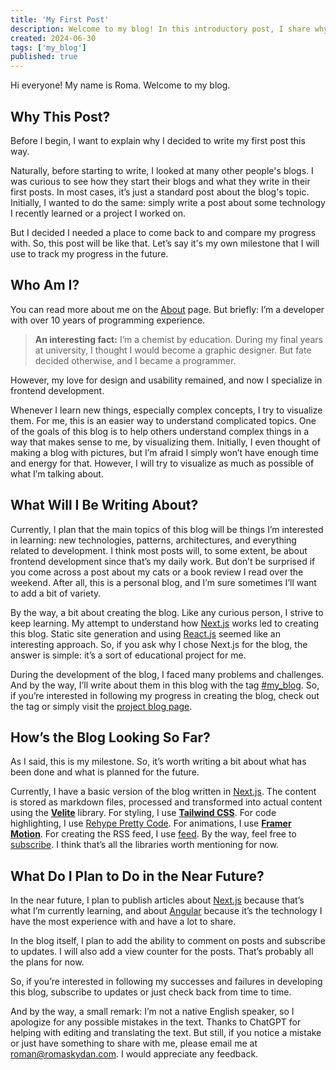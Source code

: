 ```yaml
---
title: 'My First Post'
description: Welcome to my blog! In this introductory post, I share why I started this blog, my background in coding, and what you can expect in future posts.
created: 2024-06-30
tags: ['my_blog']
published: true
---
```


Hi everyone! My name is Roma. Welcome to my blog.

## Why This Post?

Before I begin, I want to explain why I decided to write my first post this way.

Naturally, before starting to write, I looked at many other people's blogs. I was curious to see how they start their blogs and what they write in their first posts. In most cases, it’s just a standard post about the blog's topic. Initially, I wanted to do the same: simply write a post about some technology I recently learned or a project I worked on.

But I decided I needed a place to come back to and compare my progress with. So, this post will be like that. Let’s say it's my own milestone that I will use to track my progress in the future.

## Who Am I?

You can read more about me on the [About](https://romaskydan.com/about) page. But briefly: I’m a developer with over 10 years of programming experience.

> **An interesting fact:** I’m a chemist by education. During my final years at university, I thought I would become a graphic designer. But fate decided otherwise, and I became a programmer.

However, my love for design and usability remained, and now I specialize in frontend development.

Whenever I learn new things, especially complex concepts, I try to visualize them. For me, this is an easier way to understand complicated topics. One of the goals of this blog is to help others understand complex things in a way that makes sense to me, by visualizing them. Initially, I even thought of making a blog with pictures, but I’m afraid I simply won’t have enough time and energy for that. However, I will try to visualize as much as possible of what I’m talking about.

## What Will I Be Writing About?

Currently, I plan that the main topics of this blog will be things I’m interested in learning: new technologies, patterns, architectures, and everything related to development. I think most posts will, to some extent, be about frontend development since that’s my daily work. But don’t be surprised if you come across a post about my cats or a book review I read over the weekend. After all, this is a personal blog, and I’m sure sometimes I’ll want to add a bit of variety.

By the way, a bit about creating the blog. Like any curious person, I strive to keep learning. My attempt to understand how [Next.js](https://nextjs.org/) works led to creating this blog. Static site generation and using [React.js](https://reactjs.org/) seemed like an interesting approach. So, if you ask why I chose Next.js for the blog, the answer is simple: it’s a sort of educational project for me.

During the development of the blog, I faced many problems and challenges. And by the way, I’ll write about them in this blog with the tag [#my_blog](https://romaskydan.com/tags/my_blog). So, if you’re interested in following my progress in creating the blog, check out the tag or simply visit the [project blog page](/projects/blog).

## How’s the Blog Looking So Far?

As I said, this is my milestone. So, it’s worth writing a bit about what has been done and what is planned for the future.

Currently, I have a basic version of the blog written in [Next.js](https://nextjs.org/). The content is stored as markdown files, processed and transformed into actual content using the **[Velite](https://velite.js.org/)** library. For styling, I use **[Tailwind CSS](https://tailwindcss.com/)**. For code highlighting, I use [Rehype Pretty Code](https://rehype-pretty.pages.dev/). For animations, I use **[Framer Motion](https://www.framer.com/motion/)**. For creating the RSS feed, I use [feed](https://github.com/jpmonette/feed). By the way, feel free to [subscribe](/feed.xml). I think that’s all the libraries worth mentioning for now.

## What Do I Plan to Do in the Near Future?

In the near future, I plan to publish articles about [Next.js](https://nextjs.org/) because that’s what I’m currently learning, and about [Angular](https://angular.io/) because it’s the technology I have the most experience with and have a lot to share.

In the blog itself, I plan to add the ability to comment on posts and subscribe to updates. I will also add a view counter for the posts. That’s probably all the plans for now.

So, if you’re interested in following my successes and failures in developing this blog, subscribe to updates or just check back from time to time.

And by the way, a small remark: I’m not a native English speaker, so I apologize for any possible mistakes in the text. Thanks to ChatGPT for helping with editing and translating the text. But still, if you notice a mistake or just have something to share with me, please email me at [roman@romaskydan.com](mailto:roman@romaskydan.com). I would appreciate any feedback.
